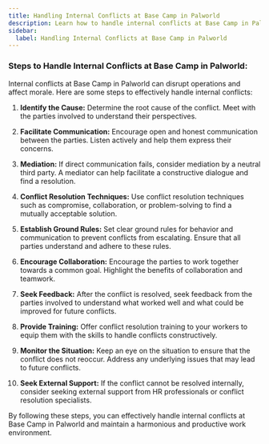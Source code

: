 ```yaml
---
title: Handling Internal Conflicts at Base Camp in Palworld
description: Learn how to handle internal conflicts at Base Camp in Palworld
sidebar:
  label: Handling Internal Conflicts at Base Camp in Palworld
---
```


### Steps to Handle Internal Conflicts at Base Camp in Palworld:

Internal conflicts at Base Camp in Palworld can disrupt operations and affect morale. Here are some steps to effectively handle internal conflicts:

1. **Identify the Cause:** Determine the root cause of the conflict. Meet with the parties involved to understand their perspectives.

2. **Facilitate Communication:** Encourage open and honest communication between the parties. Listen actively and help them express their concerns.

3. **Mediation:** If direct communication fails, consider mediation by a neutral third party. A mediator can help facilitate a constructive dialogue and find a resolution.

4. **Conflict Resolution Techniques:** Use conflict resolution techniques such as compromise, collaboration, or problem-solving to find a mutually acceptable solution.

5. **Establish Ground Rules:** Set clear ground rules for behavior and communication to prevent conflicts from escalating. Ensure that all parties understand and adhere to these rules.

6. **Encourage Collaboration:** Encourage the parties to work together towards a common goal. Highlight the benefits of collaboration and teamwork.

7. **Seek Feedback:** After the conflict is resolved, seek feedback from the parties involved to understand what worked well and what could be improved for future conflicts.

8. **Provide Training:** Offer conflict resolution training to your workers to equip them with the skills to handle conflicts constructively.

9. **Monitor the Situation:** Keep an eye on the situation to ensure that the conflict does not reoccur. Address any underlying issues that may lead to future conflicts.

10. **Seek External Support:** If the conflict cannot be resolved internally, consider seeking external support from HR professionals or conflict resolution specialists.

By following these steps, you can effectively handle internal conflicts at Base Camp in Palworld and maintain a harmonious and productive work environment.
